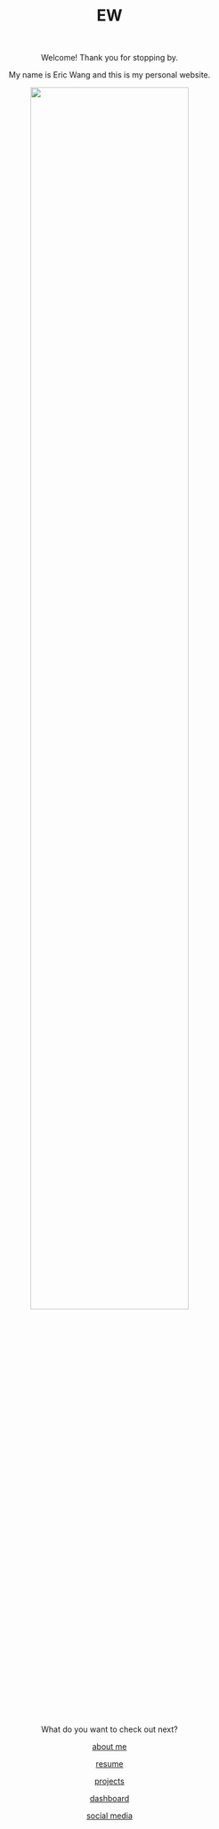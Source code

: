 

<center> <h1>EW</h1> </center>

<br>
<center>

Welcome! Thank you for stopping by.

My name is Eric Wang and this is my personal website.

<img src="images/pfp.jpeg" style="width:75%">


What do you want to check out next?

[about me](about.html)

[resume](resume.html)

[projects](plotly.html)

[dashboard](dashboard.html)

[social media](connect.html)